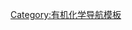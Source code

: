{{Navbox
| name  = 有机金属化学
| title = [[有机金属化学]]
| listclass = hlist

| group1 = 规则
| list1 =
*[[晶体场理论]]
*[[配位场理论]]
* {{link-en|d电子计数|d electron count}}
* [[18电子规则]]
* {{link-en|多面体骨架电子对理论|Polyhedral skeletal electron pair theory}}
* [[等瓣原理]]
* [[反馈π键]]
* [[哈普托数]]
* {{link-en|d电子数|d electron count}}
* [[抓氢键]]

| group2 = 反应
| list2 =
* [[氧化加成|氧化加成及还原消去]]
* {{link-en|迁移插入|Migratory insertion}}
* [[β-氢消除反应]]
* [[转移金属化]]
* [[碳金属化反應|碳金屬化]]

| group3 = 化合物类型
| list3 =
* [[吉尔曼试剂]]
* [[格氏试剂]]
* [[茂基配合物]]
* [[茂金属]]
* [[夹心型配合物]]
* [[过渡金属卡宾配合物]]
* {{link-en|过渡金属卡拜配合物|Transition metal carbyne complex}}

| group4 = 应用
| list4 =
* [[蒙山都法]]
* [[齐格勒-纳塔催化剂|齐格勒-纳塔工艺]]
* {{link-en|壳牌高级烯烃工艺|Shell higher olefin process}}
* [[烯烃复分解反应]]
* [[Cativa催化法]]

| group5 = 相关[[化学|化学分支]]
| list5 =
* [[有机化学]]
* [[无机化学]]
* [[生物无机化学]]

}}<noinclude>
[[Category:有机化学导航模板]]
</noinclude>
